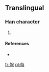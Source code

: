 ==Translingual==

===Han character===
{{Han char|rn=19|rad=力|as=04|sn=6|four=|canj=大口弓 (KRN), 大口尸 (KRS)}}

# {{defn|Han|sort=力04}}

====References====
* {{Han ref|kx=0146.241|dkj=|dj=|hdz=|uh=3516|ud=13590|bh=|bd=}}

[[fr:㔖]]
[[pl:㔖]]